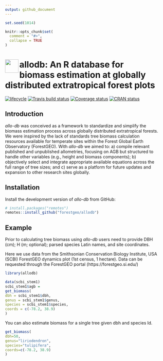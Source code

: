 ```yaml
---
output: github_document
---
```


<!-- README.md is generated from README.Rmd. Please edit that file -->

```r
set.seed(1014)

knitr::opts_chunk$set(
  comment = "#>",
  collapse = TRUE
)
```

# <img src="https://i.imgur.com/39pvr4n.png" align="left" height=44 /> allodb: An R database for biomass estimation at globally distributed extratropical forest plots

[![lifecycle](https://img.shields.io/badge/lifecycle-experimental-orange.svg)](https://www.tidyverse.org/lifecycle/#experimental)
[![Travis build status](https://travis-ci.org/forestgeo/allodb.svg?branch=master)](https://travis-ci.org/forestgeo/allodb)
[![Coverage status](https://coveralls.io/repos/github/forestgeo/allodb/badge.svg)](https://coveralls.io/r/forestgeo/allodb?branch=master)
[![CRAN status](https://www.r-pkg.org/badges/version/allodb)](https://cran.r-project.org/pkg=allodb)



## Introduction

_allo-db_ was conceived as a framework to standardize and simplify the biomass estimation process across globally distributed extratropical forests. We were inspired by the lack of standards tree biomass calculation resources available for temperate sites within the Forest Global Earth Observatory (ForestGEO). With _allo-db_ we aimed to: a) compile relevant published and unpublished allometries, focusing on AGB but structured to handle other variables (e.g., height and biomass components);  b) objectively select and integrate appropriate available equations across the full range  of tree sizes; and c) serve as a platform for future updates and expansion to other research sites globally.



## Installation

Install the development version of _allo-db_ from GitHub:

```R
# install.packages("remotes")
remotes::install_github("forestgeo/allodb")
```


## Example

Prior to calculating tree biomass using _allo-db_ users need to provide DBH (cm); H (m; optional); parsed species Latin names, and site coordinates.

Here we use data from the Smithsonian Conservation Biology Institute, USA (SCBI) ForestGEO dynamics plot (1st census, 1 hectare). Data can be requested through the ForestGEO portal (https://forestgeo.si.edu/)

```R
library(allodb)

data(scbi_stem1)
scbi_stem1$agb =
get_biomass(
dbh = scbi_stem1$dbh,
genus = scbi_stem1$genus,
species = scbi_stem1$species,
coords = c(-78.2, 38.9)
)

```

You can also estimate biomass for a single tree given dbh and species Id.

```R
get_biomass(
dbh=50, 
genus="liriodendron", 
species="tulipifera", 
coords=c(-78.2, 38.9)
)
```
